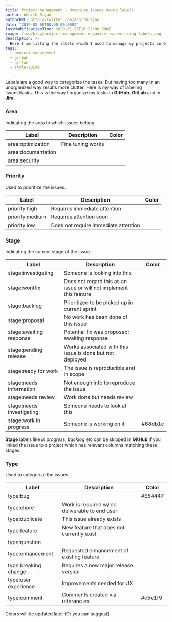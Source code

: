 ```yaml
---
title: Project management - Organize issues using labels
author: Abhith Rajan
authorURL: http://twitter.com/abhithrajan
date: "2019-02-06T00:00:00.000Z"
lastModificationTime: 2020-01-25T10:22:00.000Z
image: /img/blog/project-management-organize-issues-using-labels.png
description: >-
  Here I am listing the labels which I used to manage my projects in Gitlab and GitHub.
tags:
  - project-management
  - github
  - gitlab
  - style-guide
---
```


Labels are a good way to categorize the tasks. But having too many in an unorganized way results more clutter.
Here is my way of labeling issues/tasks. This is the way I organize my tasks in **GitHub**, **GitLab** and in **Jira**.

### Area

Indicating the area to which issues belong.

| Label              | Description       | Color |
| ------------------ | ----------------- | ----- |
| area:optimization  | Fine tuning works |       |
| area:documentation |                   |       |
| area:security      |                   |       |

### Priority

Used to prioritize the issues.

| Label           | Description                          | Color |
| --------------- | ------------------------------------ | ----- |
| priority:high   | Requires immediate attention         |       |
| priority:medium | Requires attention soon              |       |
| priority:low    | Does not require immediate attention |       |

### Stage

Indicating the current stage of the issue.

| Label                     | Description                                                         | Color   |
| ------------------------- | ------------------------------------------------------------------- | ------- |
| stage:investigating       | Someone is looking into this                                        |         |
| stage:wontfix             | Does not regard this as an issue or will not implement this feature |         |
| stage:backlog             | Prioritized to be picked up in current sprint                       |         |
| stage:proposal            | No work has been done of this issue                                 |         |
| stage:awaiting response   | Potential fix was proposed; awaiting response                       |         |
| stage:pending release     | Works associated with this issue is done but not deployed           |         |
| stage:ready for work      | The issue is reproducible and in scope                              |         |
| stage:needs information   | Not enough info to reproduce the issue                              |         |
| stage:needs review        | Work done but needs review                                          |         |
| stage:needs investigating | Someone needs to look at this                                       |         |
| stage:work in progress    | Someone is working on it                                            | #68db1c |

**Stage** labels like _in progress, backlog_ etc can be skipped in **GitHub** if you linked the issue to a project which has relevant columns matching these stages.

### Type

Used to categorize the issues.

| Label                | Description                                    | Color   |
| -------------------- | ---------------------------------------------- | ------- |
| type:bug             |                                                | #E54447 |
| type:chore           | Work is required w/ no deliverable to end user |         |
| type:duplicate       | This issue already exists                      |         |
| type:feature         | New feature that does not currently exist      |         |
| type:question        |                                                |         |
| type:enhancement     | Requested enhancement of existing feature      |         |
| type:breaking change | Requires a new major release version           |         |
| type:user experience | Improvements needed for UX                     |         |
| type:comment         | Comments created via utteranc.es               | #c5e1f9 |

Colors will be updated later (Or you can suggest).
